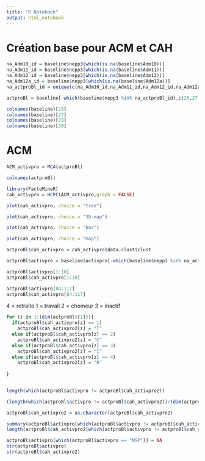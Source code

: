 ---
title: "R Notebook"
output: html_notebook
---
# Création base pour ACM et CAH

```{r}
na_Adm10_id = baseline$nepp3[which(is.na(baseline$Adm10))]
na_Adm11_id = baseline$nepp3[which(is.na(baseline$Adm11))]
na_Adm12_id = baseline$nepp3[which(is.na(baseline$Adm12))]
na_Adm12a_id = baseline$nepp3[which(is.na(baseline$Adm12a))]
na_actproBl_id = unique(c(na_Adm10_id,na_Adm11_id,na_Adm12_id,na_Adm12a_id))
```

```{r}
actproBl = baseline[-which(baseline$nepp3 %in% na_actproBl_id),c(25,27,29,30) ]
```
```{r}
colnames(baseline)[25]
colnames(baseline)[27]
colnames(baseline)[29]
colnames(baseline)[30]
```
# ACM

```{r}
ACM_activpro = MCA(actproBl)
```

```{r}
colnames(actproBl)
```
```{r}
library(FactoMineR)
cah_activpro = HCPC(ACM_activpro,graph = FALSE)
```

```{r}
plot(cah_activpro, choice = "tree")
```
```{r}
plot(cah_activpro, choice = "3D.map")
```
```{r}
plot(cah_activpro, choice = "bar")
```
```{r}
plot(cah_activpro, choice = "map")
```
```{r}
actproBl$cah_activpro = cah_activpro$data.clust$clust
```

```{r}
actproBl$activpro = baseline$activpro[-which(baseline$nepp3 %in% na_actproBl_id)]
```

```{r}
actproBl$activpro[1:10]
actproBl$cah_activpro[1:10]
```

```{r}
actproBl$activpro[84:117]
actproBl$cah_activpro[84:117]
```
4 = retraite
1 = travail
2 = chomeur
3 = inactif

```{r}
for (z in 1:(dim(actproBl)[1])){
  if(actproBl$cah_activpro[z] == 1)
    actproBl$cah_activpro2[z] = "T"
  else if(actproBl$cah_activpro[z] == 2)
    actproBl$cah_activpro2[z] = "C"
  else if(actproBl$cah_activpro[z] == 3)
    actproBl$cah_activpro2[z] = "I"
  else if(actproBl$cah_activpro[z] == 4)
    actproBl$cah_activpro2[z] = "R"
  
}
    

```
```{r}
length(which(actproBl$activpro != actproBl$cah_activpro2))
```

```{r}
(length(which(actproBl$activpro != actproBl$cah_activpro2))/(dim(actproBl)[1]))*100
```
```{r}
actproBl$cah_activpro2 = as.character(actproBl$cah_activpro2)
```

```{r}
summary(actproBl$activpro[which(actproBl$activpro != actproBl$cah_activpro2)])
length(actproBl$cah_activpro2[which(actproBl$activpro != actproBl$cah_activpro2 & actproBl$activpro == "C")])
```

```{r}
actproBl$activpro[which(actproBl$activpro == "NSP")] = NA
str(actproBl$activpro)
str(actproBl$cah_activpro2)
```

